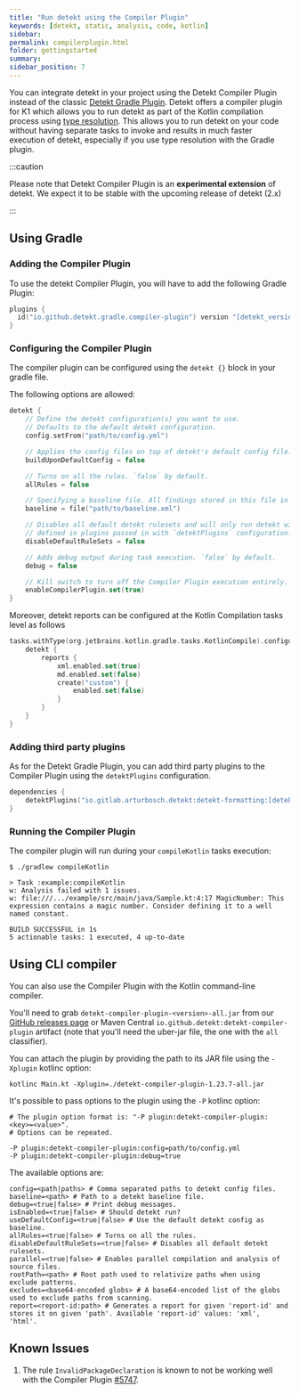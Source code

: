 ```yaml
---
title: "Run detekt using the Compiler Plugin"
keywords: [detekt, static, analysis, code, kotlin]
sidebar:
permalink: compilerplugin.html
folder: gettingstarted
summary:
sidebar_position: 7
---
```


You can integrate detekt in your project using the Detekt Compiler Plugin instead of the classic [Detekt Gradle Plugin](gradle.mdx). Detekt offers a compiler plugin for K1 which allows you to run detekt as part of the Kotlin compilation process using [type resolution](type-resolution.md). This allows you to run detekt on your code without having separate tasks to invoke and results in much faster execution of detekt, especially if you use type resolution with the Gradle plugin.

:::caution

Please note that Detekt Compiler Plugin is an **experimental extension** of detekt. We expect it to be stable with the upcoming release of detekt (2.x)

:::

## Using Gradle

### Adding the Compiler Plugin

To use the detekt Compiler Plugin, you will have to add the following Gradle Plugin:

```kotlin
plugins {
  id("io.github.detekt.gradle.compiler-plugin") version "[detekt_version]"
}
```

### Configuring the Compiler Plugin

The compiler plugin can be configured using the `detekt {}` block in your gradle file.

The following options are allowed:

```kotlin
detekt {
    // Define the detekt configuration(s) you want to use.
    // Defaults to the default detekt configuration.
    config.setFrom("path/to/config.yml")

    // Applies the config files on top of detekt's default config file. `false` by default.
    buildUponDefaultConfig = false

    // Turns on all the rules. `false` by default.
    allRules = false

    // Specifying a baseline file. All findings stored in this file in subsequent runs of detekt.
    baseline = file("path/to/baseline.xml")

    // Disables all default detekt rulesets and will only run detekt with custom rules
    // defined in plugins passed in with `detektPlugins` configuration. `false` by default.
    disableDefaultRuleSets = false

    // Adds debug output during task execution. `false` by default.
    debug = false

    // Kill switch to turn off the Compiler Plugin execution entirely.
    enableCompilerPlugin.set(true)
}
```

Moreover, detekt reports can be configured at the Kotlin Compilation tasks level as follows

```kotlin
tasks.withType(org.jetbrains.kotlin.gradle.tasks.KotlinCompile).configureEach {
    detekt {
        reports {
            xml.enabled.set(true)
            md.enabled.set(false)
            create("custom") {
                enabled.set(false)
            }
        }
    }
}
```

### Adding third party plugins

As for the Detekt Gradle Plugin, you can add third party plugins to the Compiler Plugin using the `detektPlugins` configuration.

```kotlin
dependencies {
    detektPlugins("io.gitlab.arturbosch.detekt:detekt-formatting:[detekt_version]")
}
```

### Running the Compiler Plugin

The compiler plugin will run during your `compileKotlin` tasks execution:

```shell
$ ./gradlew compileKotlin

> Task :example:compileKotlin
w: Analysis failed with 1 issues.
w: file:///.../example/src/main/java/Sample.kt:4:17 MagicNumber: This expression contains a magic number. Consider defining it to a well named constant.

BUILD SUCCESSFUL in 1s
5 actionable tasks: 1 executed, 4 up-to-date
```

## Using CLI compiler

You can also use the Compiler Plugin with the Kotlin command-line compiler.

You'll need to grab `detekt-compiler-plugin-<version>-all.jar` from our [GitHub releases page](https://github.com/detekt/detekt/releases) or Maven Central `io.github.detekt:detekt-compiler-plugin` artifact (note that you'll need the uber-jar file, the one with the `all` classifier).

You can attach the plugin by providing the path to its JAR file using the `-Xplugin` kotlinc option:

```shell
kotlinc Main.kt -Xplugin=./detekt-compiler-plugin-1.23.7-all.jar
```

It's possible to pass options to the plugin using the `-P` kotlinc option:

```
# The plugin option format is: "-P plugin:detekt-compiler-plugin:<key>=<value>".
# Options can be repeated.

-P plugin:detekt-compiler-plugin:config=path/to/config.yml
-P plugin:detekt-compiler-plugin:debug=true
```

The available options are:

```
config=<path|paths> # Comma separated paths to detekt config files.
baseline=<path> # Path to a detekt baseline file.
debug=<true|false> # Print debug messages.
isEnabled=<true|false> # Should detekt run?
useDefaultConfig=<true|false> # Use the default detekt config as baseline.
allRules=<true|false> # Turns on all the rules.
disableDefaultRuleSets=<true|false> # Disables all default detekt rulesets.
parallel=<true|false> # Enables parallel compilation and analysis of source files.
rootPath=<path> # Root path used to relativize paths when using exclude patterns.
excludes=<base64-encoded globs> # A base64-encoded list of the globs used to exclude paths from scanning.
report=<report-id:path> # Generates a report for given 'report-id' and stores it on given 'path'. Available 'report-id' values: 'xml', 'html'.
```

## Known Issues

1. The rule `InvalidPackageDeclaration` is known to not be working well with the Compiler Plugin [#5747](https://github.com/detekt/detekt/issues/5747).
